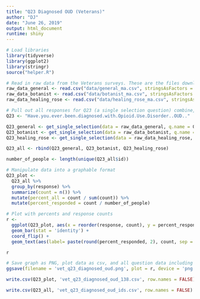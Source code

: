 ```yaml
---
title: "Q23 Diagnosed OUD (Veterans)"
author: "DJ"
date: "June 26, 2019"
output: html_document
runtime: shiny
---
```


```r
# Load libraries
library(tidyverse)
library(ggplot2)
library(stringr)
source("helper.R")
```

```r
# Read in raw data from the Veterans surveys. These are the files downloaded from survey monkey saved as a .csv
raw_data_general <- read.csv("data/general_ma.csv", stringsAsFactors = FALSE)
raw_data_botanist <- read.csv("data/botanist_ma.csv", stringsAsFactors = FALSE)
raw_data_healing_rose <- read.csv("data/healing_rose_ma.csv", stringsAsFactors = FALSE)
```

```r
# Pull out all responses for Q23 (a single selection question) combine, then determine 'question n'
Q23 <- "Have.you.ever.been.diagnosed.with.Opioid.Use.Disorder..OUD.."

Q23_general <- get_single_selection(data = raw_data_general, q.name = Q23)
Q23_botanist <- get_single_selection(data = raw_data_botanist, q.name = Q23)
Q23_healing_rose <- get_single_selection(data = raw_data_healing_rose, q.name = Q23)

Q23_all <- rbind(Q23_general, Q23_botanist, Q23_healing_rose)

number_of_people <- length(unique(Q23_all$id))
```

```r
# Manipulate data into a graphable format
Q23_plot <- 
  Q23_all %>%
  group_by(response) %>%
  summarize(count = n()) %>%
  mutate(percent_all = count / sum(count)) %>%
  mutate(percent_responded = count / number_of_people)
```

```r
# Plot with percents and response counts
r <- 
  ggplot(Q23_plot, aes(x = reorder(response, count), y = percent_responded)) +
  geom_bar(stat = 'identity') +
  coord_flip() +
  geom_text(aes(label= paste(round(percent_responded, 2), count, sep = "***")))

r
```

```r
# Save graph as PNG, plot data as csv, and all question data including response IDs as csv (save question n and N at end of plot file as "_x.x")
ggsave(filename = 'vet_q23_diagnosed_oud.png', plot = r, device = 'png')

write.csv(Q23_plot, 'vet_q23_diagnosed_oud_138.csv', row.names = FALSE)

write.csv(Q23_all, 'vet_q23_diagnosed_oud_ids.csv', row.names = FALSE)
```
